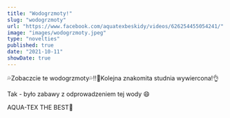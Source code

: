 ```yaml
---
title: "Wodogrzmoty!"
slug: "wodogrzmoty"
url: "https://www.facebook.com/aquatexbeskidy/videos/626254455054241/"
image: "images/wodogrzmoty.jpeg"
type: "novelties"
published: true
date: "2021-10-11"
showDate: true
---
```


💦Zobaczcie te wodogrzmoty💦‼️🤩Kolejna znakomita studnia wywiercona!👌

Tak - było zabawy z odprowadzeniem tej wody 😄

AQUA-TEX THE BEST💪

